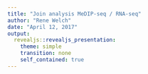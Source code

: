 ```yaml
---
title: "Join analysis MeDIP-seq / RNA-seq"
author: "Rene Welch"
date: "April 12, 2017"
output:
  revealjs::revealjs_presentation:
    theme: simple
    transition: none
    self_contained: true
--- 
```

